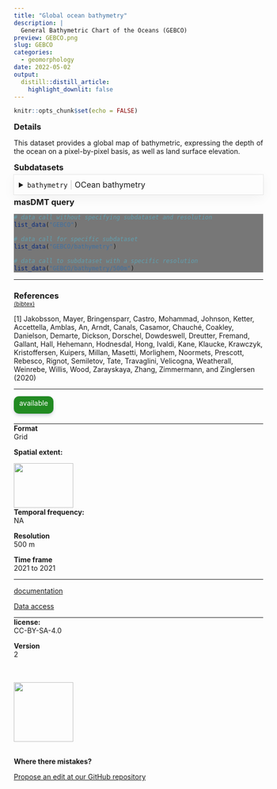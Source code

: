 ```yaml
---
title: "Global ocean bathymetry"
description: |
  General Bathymetric Chart of the Oceans (GEBCO)
preview: GEBCO.png
slug: GEBCO
categories:
  - geomorphology
date: 2022-05-02
output:
  distill::distill_article:
    highlight_downlit: false
---
```

  
```r
knitr::opts_chunk$set(echo = FALSE)
```

<div style="width=80%;margin-top:0;margin-bottom:0;">
<h3 style="margin-top:5;margin-bottom:5;">Details</h3>
<p align="justify">
This dataset provides a global map of bathymetric, expressing the depth of the ocean on a pixel-by-pixel basis, as well as land surface elevation.
</p>

<h3 style="margin-top:5;margin-bottom:5;">Subdatasets</h3>
<details style='cursor:pointer;border:none;box-shadow: rgba(0, 0, 0, 0.05) 0px 6px 24px 0px, rgba(0, 0, 0, 0.08) 0px 0px 0px 1px;padding:10px;margin:0;'>
<summary style="font-size:16px;">`bathymetry`<span style="color:#C8C8C8;"> | </span>OCean bathymetry</summary>
<hr style="margin-top:0;margin-bottom:20px;">
|content|description|
|-------|-----------|
|value_range|-n...n|
</details>
<h3 style="margin-top:5;margin-bottom:5;">masDMT query</h3>
<div style="width=80%;margin-top:5;margin-bottom:5;background-color:#777777;">
```r
# data call without specifying subdataset and resolution
list_data("GEBCO")

# data call for specific subdataset 
list_data("GEBCO/bathymetry")

# data call to subdataset with a specific resolution
list_data("GEBCO/bathymetry/500m")
```
</div>
<hr style="margin-top:0;margin-bottom:0;">
<h3 style="margin-bottom:0;">References</h3>
<p style='margin-top:0;margin-bottom:5;'>
             <a target='_blank' href='https://raw.githubusercontent.com/data-catalog/main/_posts/GEBCO/GEBCO.bib' download='GEBCO/GEBCO.bibtex'><small>(bibtex)</small></a></p>
<p>[1] Jakobsson, Mayer, Bringensparr, Castro, Mohammad, Johnson, Ketter, Accettella, Amblas, An, Arndt, Canals, Casamor, Chauché, Coakley, Danielson, Demarte, Dickson, Dorschel, Dowdeswell, Dreutter, Fremand, Gallant, Hall, Hehemann, Hodnesdal, Hong, Ivaldi, Kane, Klaucke, Krawczyk, Kristoffersen, Kuipers, Millan, Masetti, Morlighem, Noormets, Prescott, Rebesco, Rignot, Semiletov, Tate, Travaglini, Velicogna, Weatherall, Weinrebe, Willis, Wood, Zarayskaya, Zhang, Zimmermann, and Zinglersen (2020)</p>
<hr>
</div>

<aside>
<p style="padding:5px;margin-top:0;margin-bottom:20px;border-radius:10px;text-align:center;background:#228B22;color:#ffffff;height:25px;width:70px;box-shadow: rgba(9, 30, 66, 0.25) 0px 4px 8px -2px, rgba(9, 30, 66, 0.08) 0px 0px 0px 1px;">available</p>
<hr style="margin-top:0;margin-bottom:0;">
<p style="margin-top:0;margin-bottom:0;">**Format**</p>
<p style="margin-top:0;">Grid</p>
<p style="margin-top:0;">**Spatial extent:**</p>
<img src="_extent.png" width=120, height=90>
<p style="margin-top:0;margin-bottom:0;">**Temporal frequency:**</p>
<p style="margin-top:0;">NA</p>
<p style="margin-top:0;margin-bottom:0;">**Resolution**</p>
<p style="margin-top:0;">500 m</p>
<p style="margin-top:0;margin-bottom:0;">**Time frame**</p>
<p style="margin-top:0;">2021 to 2021</p>
<hr style="margin-top:0;margin-bottom:0;">
<p><p style='margin-top:0;margin-bottom:0;'><a style="margin:0;padding:0;" href="mailto:carsten.meyer@idiv.de?subject=Data information request: ">documentation</a></p></p>
<p><p style='margin-top:0;margin-bottom:0;'><a style="margin:0;padding:0;" href="mailto:carsten.meyer@idiv.de?subject=Data access request: ">Data access</a></p></p>
<hr style="margin-top:0;margin-bottom:0;">
<p style="margin-top:0;margin-bottom:0;">**license:**</p>
<p style="margin-top:0;">CC-BY-SA-4.0</p>
<p style="margin-top:0;margin-bottom:0;">**Version**</p>
<p style="margin-top:0;">2</p>
<br>
<br>
<img src="https://raw.githubusercontent.com/macroecology-society/masDMT/master/docs/sidebar_credits.png" width="120;">
<br>
<br>
<p style="margin-bottom:0;padding:0;">**Where there  mistakes?**</p>
<p><a href='https://github.com/macroecology-society/data-catalog/tree/main/_posts/GEBCO/GEBCO.yml'>Propose an edit at our GitHub repository</a></p>
</aside>
